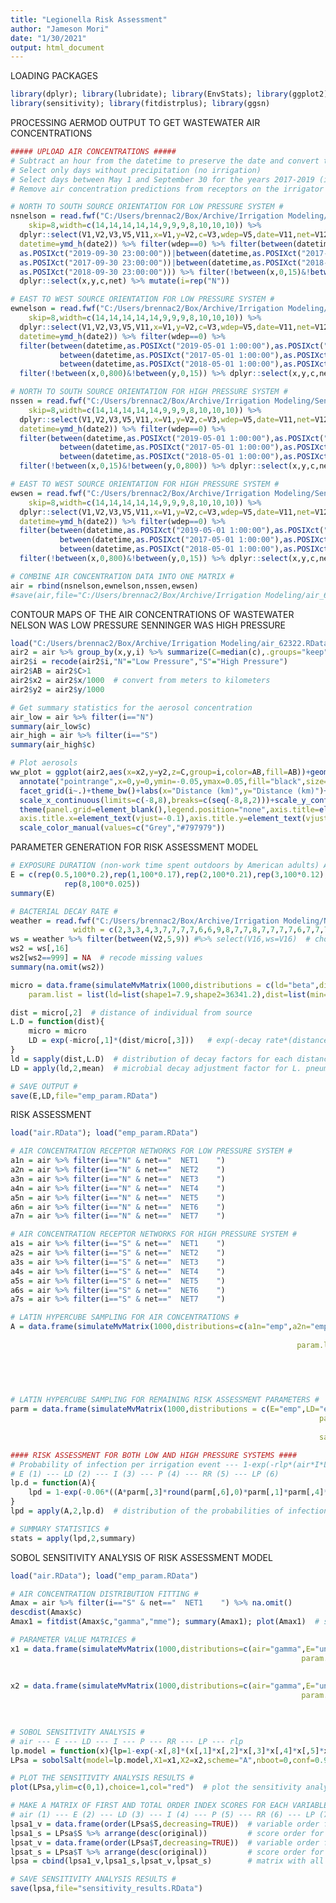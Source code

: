 ---
title: "Legionella Risk Assessment"
author: "Jameson Mori"
date: "1/30/2021"
output: html_document
---
LOADING PACKAGES
```{r}
library(dplyr); library(lubridate); library(EnvStats); library(ggplot2); library(plotly); library(reshape2) 
library(sensitivity); library(fitdistrplus); library(ggsn)
```
PROCESSING AERMOD OUTPUT TO GET WASTEWATER AIR CONCENTRATIONS
```{r setup, include=FALSE}
##### UPLOAD AIR CONCENTRATIONS #####
# Subtract an hour from the datetime to preserve the date and convert to date 
# Select only days without precipitation (no irrigation)
# Select days between May 1 and September 30 for the years 2017-2019 (irrigation season)
# Remove air concentration predictions from receptors on the irrigator itself

# NORTH TO SOUTH SOURCE ORIENTATION FOR LOW PRESSURE SYSTEM #
nsnelson = read.fwf("C:/Users/brennac2/Box/Archive/Irrigation Modeling/Nelson Median/NS_NELSON.PLT",
	skip=8,width=c(14,14,14,14,14,9,9,9,8,10,10,10)) %>% 
  dplyr::select(V1,V2,V3,V5,V11,x=V1,y=V2,c=V3,wdep=V5,date=V11,net=V12) %>% mutate(date2=date-1,
  datetime=ymd_h(date2)) %>% filter(wdep==0) %>% filter(between(datetime,as.POSIXct("2019-05-01 1:00:00"),
  as.POSIXct("2019-09-30 23:00:00"))|between(datetime,as.POSIXct("2017-05-01 1:00:00"),
  as.POSIXct("2017-09-30 23:00:00"))|between(datetime,as.POSIXct("2018-05-01 1:00:00"),
  as.POSIXct("2018-09-30 23:00:00"))) %>% filter(!between(x,0,15)&!between(y,0,800)) %>% 
  dplyr::select(x,y,c,net) %>% mutate(i=rep("N"))

# EAST TO WEST SOURCE ORIENTATION FOR LOW PRESSURE SYSTEM #
ewnelson = read.fwf("C:/Users/brennac2/Box/Archive/Irrigation Modeling/Nelson Median/EW_NELSON.PLT",
	skip=8,width=c(14,14,14,14,14,9,9,9,8,10,10,10)) %>% 
  dplyr::select(V1,V2,V3,V5,V11,x=V1,y=V2,c=V3,wdep=V5,date=V11,net=V12) %>% mutate(date2=date-1,
  datetime=ymd_h(date2)) %>% filter(wdep==0) %>%  
  filter(between(datetime,as.POSIXct("2019-05-01 1:00:00"),as.POSIXct("2019-09-30 23:00:00"))|
           between(datetime,as.POSIXct("2017-05-01 1:00:00"),as.POSIXct("2017-09-30 23:00:00"))|
           between(datetime,as.POSIXct("2018-05-01 1:00:00"),as.POSIXct("2018-09-30 23:00:00"))) %>%
  filter(!between(x,0,800)&!between(y,0,15)) %>% dplyr::select(x,y,c,net) %>% mutate(i=rep("N"))

# NORTH TO SOUTH SOURCE ORIENTATION FOR HIGH PRESSURE SYSTEM #
nssen = read.fwf("C:/Users/brennac2/Box/Archive/Irrigation Modeling/Senninger Median/NS_SENNINGER.PLT",
	skip=8,width=c(14,14,14,14,14,9,9,9,8,10,10,10)) %>% 
  dplyr::select(V1,V2,V3,V5,V11,x=V1,y=V2,c=V3,wdep=V5,date=V11,net=V12) %>% mutate(date2=date-1,
  datetime=ymd_h(date2)) %>% filter(wdep==0) %>%  
  filter(between(datetime,as.POSIXct("2019-05-01 1:00:00"),as.POSIXct("2019-09-30 23:00:00"))|
           between(datetime,as.POSIXct("2017-05-01 1:00:00"),as.POSIXct("2017-09-30 23:00:00"))|
           between(datetime,as.POSIXct("2018-05-01 1:00:00"),as.POSIXct("2018-09-30 23:00:00"))) %>%
  filter(!between(x,0,15)&!between(y,0,800)) %>% dplyr::select(x,y,c,net) %>% mutate(i=rep("S"))

# EAST TO WEST SOURCE ORIENTATION FOR HIGH PRESSURE SYSTEM #
ewsen = read.fwf("C:/Users/brennac2/Box/Archive/Irrigation Modeling/Senninger Median/EW_SENNINGER.PLT",
	skip=8,width=c(14,14,14,14,14,9,9,9,8,10,10,10)) %>% 
  dplyr::select(V1,V2,V3,V5,V11,x=V1,y=V2,c=V3,wdep=V5,date=V11,net=V12) %>% mutate(date2=date-1,
  datetime=ymd_h(date2)) %>% filter(wdep==0) %>%  
  filter(between(datetime,as.POSIXct("2019-05-01 1:00:00"),as.POSIXct("2019-09-30 23:00:00"))|
           between(datetime,as.POSIXct("2017-05-01 1:00:00"),as.POSIXct("2017-09-30 23:00:00"))|
           between(datetime,as.POSIXct("2018-05-01 1:00:00"),as.POSIXct("2018-09-30 23:00:00"))) %>%
  filter(!between(x,0,800)&!between(y,0,15)) %>% dplyr::select(x,y,c,net) %>% mutate(i=rep("S"))

# COMBINE AIR CONCENTRATION DATA INTO ONE MATRIX #
air = rbind(nsnelson,ewnelson,nssen,ewsen)
#save(air,file="C:/Users/brennac2/Box/Archive/Irrigation Modeling/air_62322.RData")
```
CONTOUR MAPS OF THE AIR CONCENTRATIONS OF WASTEWATER
NELSON WAS LOW PRESSURE
SENNINGER WAS HIGH PRESSURE
```{r}
load("C:/Users/brennac2/Box/Archive/Irrigation Modeling/air_62322.RData") %>% data.frame()
air2 = air %>% group_by(x,y,i) %>% summarize(C=median(c),.groups="keep") %>% ungroup() %>% mutate(i=as.factor(i))
air2$i = recode(air2$i,"N"="Low Pressure","S"="High Pressure")
air2$AB = air2$C>1
air2$x2 = air2$x/1000  # convert from meters to kilometers
air2$y2 = air2$y/1000

# Get summary statistics for the aerosol concentration
air_low = air %>% filter(i=="N")
summary(air_low$c)
air_high = air %>% filter(i=="S")
summary(air_high$c)

# Plot aerosols
ww_plot = ggplot(air2,aes(x=x2,y=y2,z=C,group=i,color=AB,fill=AB))+geom_point()+
  annotate("pointrange",x=0,y=0,ymin=-0.05,ymax=0.05,fill="black",size=1.4)+
  facet_grid(i~.)+theme_bw()+labs(x="Distance (km)",y="Distance (km)")+
  scale_x_continuous(limits=c(-8,8),breaks=c(seq(-8,8,2)))+scale_y_continuous(limits=c(-8,8),breaks=c(seq(-8,8,2)))+
  theme(panel.grid=element_blank(),legend.position="none",axis.title=element_text(face="bold",size=11),
  axis.title.x=element_text(vjust=-0.1),axis.title.y=element_text(vjust=2.25))+
  scale_color_manual(values=c("Grey","#797979"))
```
PARAMETER GENERATION FOR RISK ASSESSMENT MODEL
```{r}
# EXPOSURE DURATION (non-work time spent outdoors by American adults) AND PLOT #
E = c(rep(0.5,100*0.2),rep(1,100*0.17),rep(2,100*0.21),rep(3,100*0.12),rep(4,100*0.12),rep(5,100*0.07),rep(6,100*0.05),rep(7,100*0.025),
			rep(8,100*0.025))
summary(E)

# BACTERIAL DECAY RATE #
weather = read.fwf("C:/Users/brennac2/Box/Archive/Irrigation Modeling/Nelson Median/AERMET_IL.SFC",skip=1,
              width = c(2,3,3,4,3,7,7,7,7,6,6,9,8,7,7,8,7,7,7,7,6,7,7,7,21)) 
ws = weather %>% filter(between(V2,5,9)) #%>% select(V16,ws=V16)  # choose wind speed column for wind speeds May-September
ws2 = ws[,16]
ws2[ws2==999] = NA  # recode missing values
summary(na.omit(ws2))

micro = data.frame(simulateMvMatrix(1000,distributions = c(ld="beta",dist="unif",wind="emp"),  # Latin Hypercube sample for decay parameters
	param.list = list(ld=list(shape1=7.9,shape2=36341.2),dist=list(min=1000,max=7000),wind=list(obs=wind)),sample.method = "LHS",seed = 643))

dist = micro[,2]  # distance of individual from source
L.D = function(dist){
	micro = micro
	LD = exp(-micro[,1]*(dist/micro[,3]))   # exp(-decay rate*(distance/wind speed))
}
ld = sapply(dist,L.D)  # distribution of decay factors for each distance  
LD = apply(ld,2,mean)  # microbial decay adjustment factor for L. pneumophila

# SAVE OUTPUT #
save(E,LD,file="emp_param.RData")
```
RISK ASSESSMENT 
```{r}
load("air.RData"); load("emp_param.RData")

# AIR CONCENTRATION RECEPTOR NETWORKS FOR LOW PRESSURE SYSTEM #
a1n = air %>% filter(i=="N" & net=="  NET1    ") 
a2n = air %>% filter(i=="N" & net=="  NET2    ") 
a3n = air %>% filter(i=="N" & net=="  NET3    ") 
a4n = air %>% filter(i=="N" & net=="  NET4    ") 
a5n = air %>% filter(i=="N" & net=="  NET5    ") 
a6n = air %>% filter(i=="N" & net=="  NET6    ") 
a7n = air %>% filter(i=="N" & net=="  NET7    ")

# AIR CONCENTRATION RECEPTOR NETWORKS FOR HIGH PRESSURE SYSTEM #
a1s = air %>% filter(i=="S" & net=="  NET1    ")
a2s = air %>% filter(i=="S" & net=="  NET2    ") 
a3s = air %>% filter(i=="S" & net=="  NET3    ") 
a4s = air %>% filter(i=="S" & net=="  NET4    ") 
a5s = air %>% filter(i=="S" & net=="  NET5    ") 
a6s = air %>% filter(i=="S" & net=="  NET6    ")
a7s = air %>% filter(i=="S" & net=="  NET7    ") 

# LATIN HYPERCUBE SAMPLING FOR AIR CONCENTRATIONS #
A = data.frame(simulateMvMatrix(1000,distributions=c(a1n="emp",a2n="emp",a3n="emp",a4n="emp",a5n="emp",a6n="emp",a7n="emp",a1s="emp",
																										 a2s="emp",a3s="emp",a4s="emp",a5s="emp",a6s="emp",a7s="emp"),
																param.list = list(a1n=list(obs=a1n$c),a2n=list(obs=a2n$c),a3n=list(obs=a3n$c),a4n=list(obs=a4n$c),
																									a5n=list(obs=a5n$c),a6n=list(obs=a6n$c),a7n=list(obs=a7n$c),a1s=list(obs=a1s$c),
																									a2s=list(obs=a2s$c),a3s=list(obs=a3s$c),a4s=list(obs=a4s$c),a5s=list(obs=a5s$c),
																									a6s=list(obs=a6s$c),a7s=list(obs=a7s$c)),sample.method = "LHS",seed=482))


# LATIN HYPERCUBE SAMPLING FOR REMAINING RISK ASSESSMENT PARAMETERS #
parm = data.frame(simulateMvMatrix(1000,distributions = c(E="emp",LD="emp",I="unif",P="unif",RR="unif",LP="unif"),
																	 param.list = list(E=list(obs=E),LD=list(obs=LD),I=list(min=0.6,max=1.5),P=list(min=0.05,max=0.2),
																	 									RR=list(min=0,max=0.5),LP=list(min=0,max=125000)),
																	 sample.method = "LHS",seed=226))

#### RISK ASSESSMENT FOR BOTH LOW AND HIGH PRESSURE SYSTEMS ####
# Probability of infection per irrigation event --- 1-exp(-rlp*(air*I*LP*E*P*RR*LD)/9.97e8) --- 9.97e8 is for the unit conversions
# E (1) --- LD (2) --- I (3) --- P (4) --- RR (5) --- LP (6)
lp.d = function(A){
	lpd = 1-exp(-0.06*((A*parm[,3]*round(parm[,6],0)*parm[,1]*parm[,4]*parm[,5]*parm[,2])/9.97e8))
}
lpd = apply(A,2,lp.d)  # distribution of the probabilities of infection for a single exposure 

# SUMMARY STATISTICS #
stats = apply(lpd,2,summary)
```
SOBOL SENSITIVITY ANALYSIS OF RISK ASSESSMENT MODEL
```{r}
load("air.RData"); load("emp_param.RData")

# AIR CONCENTRATION DISTRIBUTION FITTING #
Amax = air %>% filter(i=="S" & net=="  NET1    ") %>% na.omit()
descdist(Amax$c)
Amax1 = fitdist(Amax$c,"gamma","mme"); summary(Amax1); plot(Amax1)  # shape = 0.151 and rate = 0.004

# PARAMETER VALUE MATRICES # 
x1 = data.frame(simulateMvMatrix(1000,distributions=c(air="gamma",E="unif",LD="unif",I="unif",P="unif",RR="unif",LP="unif",rlp="unif"),
																 param.list = list(air=list(shape=0.151,scale=0.004),E=list(min=0,max=24),LD=list(min=0,max=1),
																 									I=list(min=0,max=10),P=list(min=0,max=1),RR=list(min=0,max=1),LP=list(min=0,max=125000*10),
																 									rlp=list(min=0,max=1)),sample.method = "LHS",seed=471))
x2 = data.frame(simulateMvMatrix(1000,distributions=c(air="gamma",E="unif",LD="unif",I="unif",P="unif",RR="unif",LP="unif",rlp="unif"),
																 param.list = list(air=list(shape=0.151,scale=0.004),E=list(min=0,max=24),LD=list(min=0,max=1),
																 									I=list(min=0,max=10),P=list(min=0,max=1),RR=list(min=0,max=1),LP=list(min=0,max=125000*10),
																 									rlp=list(min=0,max=1)),sample.method = "LHS",seed=808))

# SOBOL SENSITIVITY ANALYSIS #
# air --- E --- LD --- I --- P --- RR --- LP --- rlp 
lp.model = function(x){lp=1-exp(-x[,8]*(x[,1]*x[,2]*x[,3]*x[,4]*x[,5]*x[,6]*x[,7])/9.97e8)}
LPsa = sobolSalt(model=lp.model,X1=x1,X2=x2,scheme="A",nboot=0,conf=0.95)  

# PLOT THE SENSITIVITY ANALYSIS RESULTS #
plot(LPsa,ylim=c(0,1),choice=1,col="red")  # plot the sensitivity analysis results (both first and total order indices)

# MAKE A MATRIX OF FIRST AND TOTAL ORDER INDEX SCORES FOR EACH VARIABLE #
# air (1) --- E (2) --- LD (3) --- I (4) --- P (5) --- RR (6) --- LP (7) --- rlp (8)
lpsa1_v = data.frame(order(LPsa$S,decreasing=TRUE))  # variable order for first order indices
lpsa1_s = LPsa$S %>% arrange(desc(original))         # score order for first order indices
lpsat_v = data.frame(order(LPsa$T,decreasing=TRUE))  # variable order for total order indices
lpsat_s = LPsa$T %>% arrange(desc(original))         # score order for total order indices
lpsa = cbind(lpsa1_v,lpsa1_s,lpsat_v,lpsat_s)        # matrix with all scores 

# SAVE SENSITIVITY ANALYSIS RESULTS #
save(lpsa,file="sensitivity_results.RData")
```

